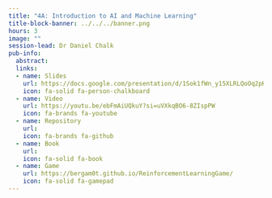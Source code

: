 ```yaml
---
title: "4A: Introduction to AI and Machine Learning"
title-block-banner: ../../../banner.png
hours: 3
image: ""
session-lead: Dr Daniel Chalk
pub-info:
  abstract: 
  links:
  - name: Slides
    url: https://docs.google.com/presentation/d/1Sok1fWn_y15XLRLQoOq2pKiTX6TG3LDgNkSKhFq6us0/edit?usp=sharing
    icon: fa-solid fa-person-chalkboard
  - name: Video
    url: https://youtu.be/ebFmAiUQkuY?si=uVXkqBO6-8ZIspPW
    icon: fa-brands fa-youtube
  - name: Repository
    url: 
    icon: fa-brands fa-github
  - name: Book
    url: 
    icon: fa-solid fa-book
  - name: Game
    url: https://bergam0t.github.io/ReinforcementLearningGame/
    icon: fa-solid fa-gamepad
---
```

